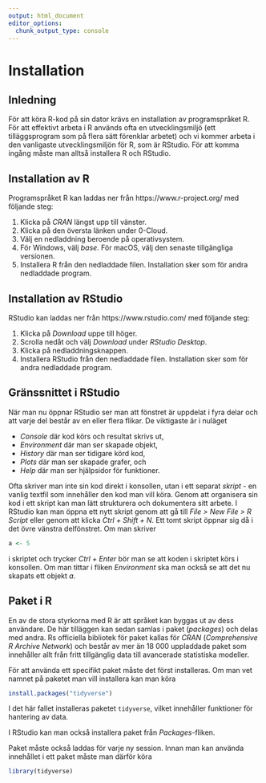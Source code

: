 ```yaml
---
output: html_document
editor_options: 
  chunk_output_type: console
---
```


# Installation

## Inledning

För att köra R-kod på sin dator krävs en installation av programspråket R. För att effektivt arbeta i R används ofta en utvecklingsmiljö (ett tilläggsprogram som på flera sätt förenklar arbetet) och vi kommer arbeta i den vanligaste utvecklingsmiljön för R, som är RStudio. För att komma ingång måste man alltså installera R och RStudio.

## Installation av R

Programspråket R kan laddas ner från https://www.r-project.org/ med följande steg:

1. Klicka på *CRAN* längst upp till vänster.
2. Klicka på den översta länken under 0-Cloud.
3. Välj en nedladdning beroende på operativsystem.
4. För Windows, välj *base*. För macOS, välj den senaste tillgängliga versionen.
5. Installera R från den nedladdade filen. Installation sker som för andra nedladdade program.

## Installation av RStudio

RStudio kan laddas ner från https://www.rstudio.com/ med följande steg:

1. Klicka på *Download* uppe till höger.
2. Scrolla nedåt och välj *Download* under *RStudio Desktop*.
3. Klicka på nedladdningsknappen.
4. Installera RStudio från den nedladdade filen. Installation sker som för andra nedladdade program.

## Gränssnittet i RStudio

När man nu öppnar RStudio ser man att fönstret är uppdelat i fyra delar och att varje del består av en eller flera flikar. De viktigaste är i nuläget

- *Console* där kod körs och resultat skrivs ut, 
- *Environment* där man ser skapade objekt,
- *History* där man ser tidigare körd kod,
- *Plots* där man ser skapade grafer, och
- *Help* där man ser hjälpsidor för funktioner.

Ofta skriver man inte sin kod direkt i konsollen, utan i ett separat *skript* - en vanlig textfil som innehåller den kod man vill köra. Genom att organisera sin kod i ett skript kan man lätt strukturera och dokumentera sitt arbete. I RStudio kan man öppna ett nytt skript genom att gå till *File > New File > R Script* eller genom att klicka *Ctrl + Shift + N*. Ett tomt skript öppnar sig då i det övre vänstra delfönstret. Om man skriver 

```r
a <- 5
```

i skriptet och trycker *Ctrl + Enter* bör man se att koden i skriptet körs i konsollen. Om man tittar i fliken *Environment* ska man också se att det nu skapats ett objekt *a*.

## Paket i R

En av de stora styrkorna med R är att språket kan byggas ut av dess användare. De här tilläggen kan sedan samlas i paket (*packages*) och delas med andra. Rs officiella bibliotek för paket kallas för *CRAN* (*Comprehensive R Archive Network*) och består av mer än 18 000 uppladdade paket som innehåller allt från fritt tillgänglig data till avancerade statistiska modeller. 

För att använda ett specifikt paket måste det först installeras. Om man vet namnet på paketet man vill installera kan man köra 

```r
install.packages("tidyverse")
```

I det här fallet installeras paketet `tidyverse`, vilket innehåller funktioner för hantering av data.

I RStudio kan man också installera paket från *Packages*-fliken.

Paket måste också laddas för varje ny session. Innan man kan använda innehållet i ett paket måste man därför köra

```r
library(tidyverse)
```

